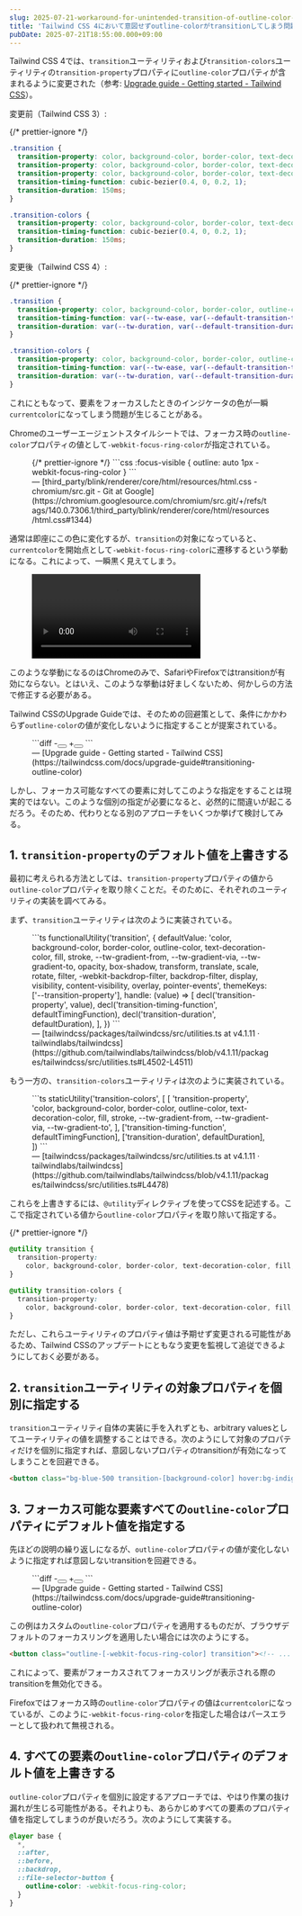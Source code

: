 ```yaml
---
slug: 2025-07-21-workaround-for-unintended-transition-of-outline-color-in-tailwindcss4
title: 'Tailwind CSS 4において意図せずoutline-colorがtransitionしてしまう問題の対処法'
pubDate: 2025-07-21T18:55:00.000+09:00
---
```


Tailwind CSS 4では、`transition`ユーティリティおよび`transition-colors`ユーティリティの`transition-property`プロパティに`outline-color`プロパティが含まれるように変更された（参考: [Upgrade guide - Getting started - Tailwind CSS](https://tailwindcss.com/docs/upgrade-guide#transitioning-outline-color)）。

変更前（Tailwind CSS 3）:

{/* prettier-ignore */}
```css
.transition {
  transition-property: color, background-color, border-color, text-decoration-color, fill, stroke, opacity, box-shadow, transform, filter, -webkit-backdrop-filter;
  transition-property: color, background-color, border-color, text-decoration-color, fill, stroke, opacity, box-shadow, transform, filter, backdrop-filter;
  transition-property: color, background-color, border-color, text-decoration-color, fill, stroke, opacity, box-shadow, transform, filter, backdrop-filter, -webkit-backdrop-filter;
  transition-timing-function: cubic-bezier(0.4, 0, 0.2, 1);
  transition-duration: 150ms;
}

.transition-colors {
  transition-property: color, background-color, border-color, text-decoration-color, fill, stroke;
  transition-timing-function: cubic-bezier(0.4, 0, 0.2, 1);
  transition-duration: 150ms;
}
```

変更後（Tailwind CSS 4）:

{/* prettier-ignore */}
```css
.transition {
  transition-property: color, background-color, border-color, outline-color, text-decoration-color, fill, stroke, --tw-gradient-from, --tw-gradient-via, --tw-gradient-to, opacity, box-shadow, transform, translate, scale, rotate, filter, -webkit-backdrop-filter, backdrop-filter, display, visibility, content-visibility, overlay, pointer-events;
  transition-timing-function: var(--tw-ease, var(--default-transition-timing-function));
  transition-duration: var(--tw-duration, var(--default-transition-duration));
}

.transition-colors {
  transition-property: color, background-color, border-color, outline-color, text-decoration-color, fill, stroke, --tw-gradient-from, --tw-gradient-via, --tw-gradient-to;
  transition-timing-function: var(--tw-ease, var(--default-transition-timing-function));
  transition-duration: var(--tw-duration, var(--default-transition-duration));
}
```

これにともなって、要素をフォーカスしたときのインジケータの色が一瞬`currentcolor`になってしまう問題が生じることがある。

Chromeのユーザーエージェントスタイルシートでは、フォーカス時の`outline-color`プロパティの値として`-webkit-focus-ring-color`が指定されている。

<figure>
{/* prettier-ignore */}
```css
:focus-visible {
  outline: auto 1px -webkit-focus-ring-color
}
```

<figcaption>— [third_party/blink/renderer/core/html/resources/html.css - chromium/src.git - Git at Google](https://chromium.googlesource.com/chromium/src.git/+/refs/tags/140.0.7306.1/third_party/blink/renderer/core/html/resources/html.css#1344)</figcaption>
</figure>

通常は即座にこの色に変化するが、`transition`の対象になっていると、`currentcolor`を開始点として`-webkit-focus-ring-color`に遷移するという挙動になる。これによって、一瞬黒く見えてしまう。

<figure>
  <video controls playsinline>
    <source
      src={
        (
          await import(
            './assets/workaround-for-unintended-transition-of-outline-color-in-tailwindcss4/transitioning.mp4'
          )
        ).default
      }
    />
  </video>
</figure>

このような挙動になるのはChromeのみで、SafariやFirefoxではtransitionが有効にならない。とはいえ、このような挙動は好ましくないため、何かしらの方法で修正する必要がある。

Tailwind CSSのUpgrade Guideでは、そのための回避策として、条件にかかわらず`outline-color`の値が変化しないように指定することが提案されている。

<figure>
```diff
-<button class="transition hover:outline-2 hover:outline-cyan-500"></button>
+<button class="outline-cyan-500 transition hover:outline-2"></button>
```

<figcaption>— [Upgrade guide - Getting started - Tailwind CSS](https://tailwindcss.com/docs/upgrade-guide#transitioning-outline-color)</figcaption>
</figure>

しかし、フォーカス可能なすべての要素に対してこのような指定をすることは現実的ではない。このような個別の指定が必要になると、必然的に間違いが起こるだろう。そのため、代わりとなる別のアプローチをいくつか挙げて検討してみる。

## 1. `transition-property`のデフォルト値を上書きする

最初に考えられる方法としては、`transition-property`プロパティの値から`outline-color`プロパティを取り除くことだ。そのために、それぞれのユーティリティの実装を調べてみる。

まず、`transition`ユーティリティは次のように実装されている。

<figure>
```ts
functionalUtility('transition', {
  defaultValue:
    'color, background-color, border-color, outline-color, text-decoration-color, fill, stroke, --tw-gradient-from, --tw-gradient-via, --tw-gradient-to, opacity, box-shadow, transform, translate, scale, rotate, filter, -webkit-backdrop-filter, backdrop-filter, display, visibility, content-visibility, overlay, pointer-events',
  themeKeys: ['--transition-property'],
  handle: (value) => [
    decl('transition-property', value),
    decl('transition-timing-function', defaultTimingFunction),
    decl('transition-duration', defaultDuration),
  ],
})
```

<figcaption>— [tailwindcss/packages/tailwindcss/src/utilities.ts at v4.1.11 · tailwindlabs/tailwindcss](https://github.com/tailwindlabs/tailwindcss/blob/v4.1.11/packages/tailwindcss/src/utilities.ts#L4502-L4511)</figcaption>
</figure>

もう一方の、`transition-colors`ユーティリティは次のように実装されている。

<figure>
```ts
staticUtility('transition-colors', [
  [
    'transition-property',
    'color, background-color, border-color, outline-color, text-decoration-color, fill, stroke, --tw-gradient-from, --tw-gradient-via, --tw-gradient-to',
  ],
  ['transition-timing-function', defaultTimingFunction],
  ['transition-duration', defaultDuration],
])
```

<figcaption>— [tailwindcss/packages/tailwindcss/src/utilities.ts at v4.1.11 ·
  tailwindlabs/tailwindcss](https://github.com/tailwindlabs/tailwindcss/blob/v4.1.11/packages/tailwindcss/src/utilities.ts#L4478)</figcaption>
</figure>

これらを上書きするには、`@utility`ディレクティブを使ってCSSを記述する。ここで指定されている値から`outline-color`プロパティを取り除いて指定する。

{/* prettier-ignore */}
```css
@utility transition {
  transition-property:
    color, background-color, border-color, text-decoration-color, fill, stroke, --tw-gradient-from, --tw-gradient-via, --tw-gradient-to, opacity, box-shadow, transform, translate, scale, rotate, filter, -webkit-backdrop-filter, backdrop-filter, display, visibility, content-visibility, overlay, pointer-events;
}

@utility transition-colors {
  transition-property:
    color, background-color, border-color, text-decoration-color, fill, stroke, --tw-gradient-from, --tw-gradient-via, --tw-gradient-to;
}
```

ただし、これらユーティリティのプロパティ値は予期せず変更される可能性があるため、Tailwind CSSのアップデートにともなう変更を監視して追従できるようにしておく必要がある。

## 2. `transition`ユーティリティの対象プロパティを個別に指定する

`transition`ユーティリティ自体の実装に手を入れずとも、arbitrary valuesとしてユーティリティの値を調整することはできる。次のようにして対象のプロパティだけを個別に指定すれば、意図しないプロパティのtransitionが有効になってしまうことを回避できる。

```html
<button class="bg-blue-500 transition-[background-color] hover:bg-indigo-500"><!-- ... --></button>
```

## 3. フォーカス可能な要素すべての`outline-color`プロパティにデフォルト値を指定する

先ほどの説明の繰り返しになるが、`outline-color`プロパティの値が変化しないように指定すれば意図しないtransitionを回避できる。

<figure>
```diff
-<button class="transition hover:outline-2 hover:outline-cyan-500"></button>
+<button class="outline-cyan-500 transition hover:outline-2"></button>
```

<figcaption>— [Upgrade guide - Getting started - Tailwind CSS](https://tailwindcss.com/docs/upgrade-guide#transitioning-outline-color)</figcaption>
</figure>

この例はカスタムの`outline-color`プロパティを適用するものだが、ブラウザデフォルトのフォーカスリングを適用したい場合には次のようにする。

```html
<button class="outline-[-webkit-focus-ring-color] transition"><!-- ... --></button>
```

これによって、要素がフォーカスされてフォーカスリングが表示される際のtransitionを無効化できる。

Firefoxではフォーカス時の`outline-color`プロパティの値は`currentcolor`になっているが、このように`-webkit-focus-ring-color`を指定した場合はパースエラーとして扱われて無視される。

## 4. すべての要素の`outline-color`プロパティのデフォルト値を上書きする

`outline-color`プロパティを個別に設定するアプローチでは、やはり作業の抜け漏れが生じる可能性がある。それよりも、あらかじめすべての要素のプロパティ値を指定してしまうのが良いだろう。次のようにして実装する。

```css
@layer base {
  *,
  ::after,
  ::before,
  ::backdrop,
  ::file-selector-button {
    outline-color: -webkit-focus-ring-color;
  }
}
```
